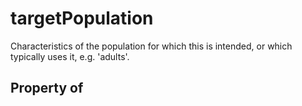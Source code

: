   

# targetPopulation

Characteristics of the population for which this is intended, or which typically uses it, e.g. 'adults'.

## Property of



